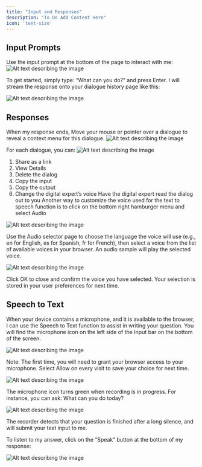 ```yaml
---
title: "Input and Responses"
description: "To Do Add Content Here"
icon: 'text-size'
---
```


## Input Prompts
Use the input prompt at the bottom of the page to interact with me:
![Alt text describing the image](https://placeholdit.com/1000x600/fcefff/c0a1e6)

To get started, simply type: “What can you do?” and press Enter.
I will stream the response onto your dialogue history page like this:

![Alt text describing the image](https://placeholdit.com/1000x600/fcefff/c0a1e6)


## Responses

When my response ends, Move your mouse or pointer over a dialogue to reveal a context menu for this dialogue.
![Alt text describing the image](https://placeholdit.com/1000x600/fcefff/c0a1e6)

For each dialogue, you can:
![Alt text describing the image](https://placeholdit.com/1000x600/fcefff/c0a1e6)

1. Share as a link
2. View Details
3. Delete the dialog
4. Copy the input
5. Copy the output
6. Change the digital expert’s voice
Have the digital expert read the dialog out to you
Another way to customize the voice used for the text to speech function is to click on the bottom right hamburger menu and select Audio

![Alt text describing the image](https://placeholdit.com/1000x600/fcefff/c0a1e6)


Use the Audio selector page to choose the language the voice will use (e.g., en for English, es for Spanish, fr for French), then select a voice from the list of available voices in your browser. An audio sample will play the selected voice.

![Alt text describing the image](https://placeholdit.com/1000x600/fcefff/c0a1e6)

Click OK to close and confirm the voice you have selected. Your selection is stored in your user preferences for next time.


## Speech to Text

When your device contains a microphone, and it is available to the browser, I can use the Speech to Text function to assist in writing your question. You will find the microphone icon on the left side of the Input bar on the bottom of the screen.

![Alt text describing the image](https://placeholdit.com/1000x600/fcefff/c0a1e6)

Note: The first time, you will need to grant your browser access to your microphone. Select Allow on every visit to save your choice for next time.

![Alt text describing the image](https://placeholdit.com/1000x600/fcefff/c0a1e6)

The microphone icon turns green when recording is in progress. For instance, you can ask:
What can you do today?

![Alt text describing the image](https://placeholdit.com/1000x600/fcefff/c0a1e6)

The recorder detects that your question is finished after a long silence, and will submit your text input to me.

To listen to my answer, click on the “Speak” button at the bottom of my response:

![Alt text describing the image](https://placeholdit.com/1000x600/fcefff/c0a1e6)